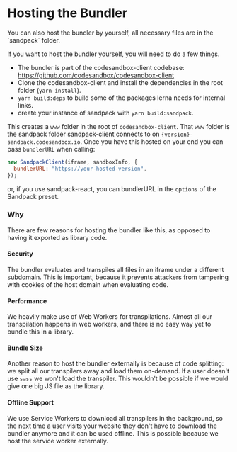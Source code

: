 
# Hosting the Bundler

<Callout>
  You can also host the bundler by yourself, all necessary files are in the
  `sandpack` folder.
</Callout>

If you want to host the bundler yourself, you will need to do a few things.

- The bundler is part of the codesandbox-client codebase: https://github.com/codesandbox/codesandbox-client
- Clone the codesandbox-client and install the dependencies in the root folder (`yarn install`).
- `yarn build:deps` to build some of the packages lerna needs for internal links.
- create your instance of sandpack with `yarn build:sandpack`.

This creates a `www` folder in the root of `codesandbox-client`. That `www` folder is the
sandpack folder sandpack-client connects to on `{version}-sandpack.codesandbox.io`.
Once you have this hosted on your end you can pass `bundlerURL` when calling:

```js
new SandpackClient(iframe, sandboxInfo, {
  bundlerURL: "https://your-hosted-version",
});
```

or, if you use sandpack-react, you can bundlerURL in the `options` of the Sandpack preset.

### Why

There are few reasons for hosting the bundler like this, as opposed to having it exported as library code.

#### Security

The bundler evaluates and transpiles all files in an iframe under a different
subdomain. This is important, because it prevents attackers from tampering with
cookies of the host domain when evaluating code.

#### Performance

We heavily make use of Web Workers for transpilations. Almost all our
transpilation happens in web workers, and there is no easy way yet to bundle
this in a library.

#### Bundle Size

Another reason to host the bundler externally is because of code splitting: we
split all our transpilers away and load them on-demand. If a user doesn't use
`sass` we won't load the transpiler. This wouldn't be possible if we would give
one big JS file as the library.

#### Offline Support

We use Service Workers to download all transpilers in the background, so the
next time a user visits your website they don't have to download the bundler
anymore and it can be used offline. This is possible because we host the service
worker externally.
